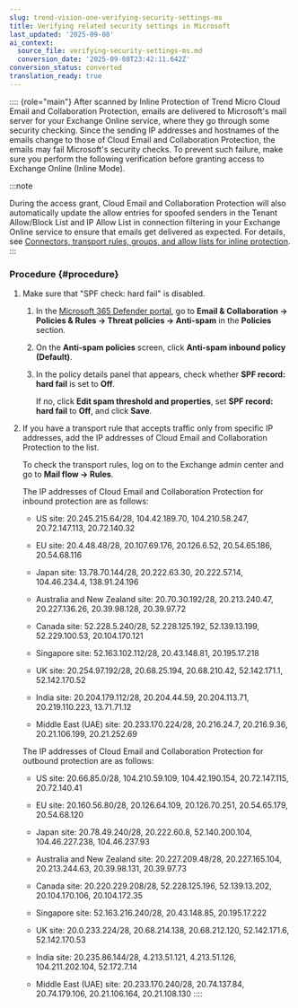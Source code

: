 ```yaml
---
slug: trend-vision-one-verifying-security-settings-ms
title: Verifying related security settings in Microsoft
last_updated: '2025-09-08'
ai_context:
  source_file: verifying-security-settings-ms.md
  conversion_date: '2025-09-08T23:42:11.642Z'
conversion_status: converted
translation_ready: true
---
```


:::: {role="main"}
After scanned by Inline Protection of Trend Micro Cloud Email and Collaboration Protection, emails are delivered to Microsoft's mail server for your Exchange Online service, where they go through some security checking. Since the sending IP addresses and hostnames of the emails change to those of Cloud Email and Collaboration Protection, the emails may fail Microsoft's security checks. To prevent such failure, make sure you perform the following verification before granting access to Exchange Online (Inline Mode).

:::note

During the access grant, Cloud Email and Collaboration Protection will also automatically update the allow entries for spoofed senders in the Tenant Allow/Block List and IP Allow List in connection filtering in your Exchange Online service to ensure that emails get delivered as expected. For details, see [Connectors, transport rules, groups, and allow lists for inline protection](connectors-transport-inline.mdx).
:::

### Procedure {#procedure}

1.  Make sure that "SPF check: hard fail" is disabled.

    1.  In the [Microsoft 365 Defender portal](https://security.microsoft.com), go to **Email & Collaboration → Policies & Rules → Threat policies → Anti-spam** in the **Policies** section.

    2.  On the **Anti-spam policies** screen, click **Anti-spam inbound policy (Default)**.

    3.  In the policy details panel that appears, check whether **SPF record: hard fail** is set to **Off**.

        If no, click **Edit spam threshold and properties**, set **SPF record: hard fail** to **Off**, and click **Save**.

2.  If you have a transport rule that accepts traffic only from specific IP addresses, add the IP addresses of Cloud Email and Collaboration Protection to the list.

    To check the transport rules, log on to the Exchange admin center and go to **Mail flow → Rules**.

    The IP addresses of Cloud Email and Collaboration Protection for inbound protection are as follows:

    - US site: 20.245.215.64/28, 104.42.189.70, 104.210.58.247, 20.72.147.113, 20.72.140.32

    - EU site: 20.4.48.48/28, 20.107.69.176, 20.126.6.52, 20.54.65.186, 20.54.68.116

    - Japan site: 13.78.70.144/28, 20.222.63.30, 20.222.57.14, 104.46.234.4, 138.91.24.196

    - Australia and New Zealand site: 20.70.30.192/28, 20.213.240.47, 20.227.136.26, 20.39.98.128, 20.39.97.72

    - Canada site: 52.228.5.240/28, 52.228.125.192, 52.139.13.199, 52.229.100.53, 20.104.170.121

    - Singapore site: 52.163.102.112/28, 20.43.148.81, 20.195.17.218

    - UK site: 20.254.97.192/28, 20.68.25.194, 20.68.210.42, 52.142.171.1, 52.142.170.52

    - India site: 20.204.179.112/28, 20.204.44.59, 20.204.113.71, 20.219.110.223, 13.71.71.12

    - Middle East (UAE) site: 20.233.170.224/28, 20.216.24.7, 20.216.9.36, 20.21.106.199, 20.21.252.69

    The IP addresses of Cloud Email and Collaboration Protection for outbound protection are as follows:

    - US site: 20.66.85.0/28, 104.210.59.109, 104.42.190.154, 20.72.147.115, 20.72.140.41

    - EU site: 20.160.56.80/28, 20.126.64.109, 20.126.70.251, 20.54.65.179, 20.54.68.120

    - Japan site: 20.78.49.240/28, 20.222.60.8, 52.140.200.104, 104.46.227.238, 104.46.237.93

    - Australia and New Zealand site: 20.227.209.48/28, 20.227.165.104, 20.213.244.63, 20.39.98.131, 20.39.97.73

    - Canada site: 20.220.229.208/28, 52.228.125.196, 52.139.13.202, 20.104.170.106, 20.104.172.35

    - Singapore site: 52.163.216.240/28, 20.43.148.85, 20.195.17.222

    - UK site: 20.0.233.224/28, 20.68.214.138, 20.68.212.120, 52.142.171.6, 52.142.170.53

    - India site: 20.235.86.144/28, 4.213.51.121, 4.213.51.126, 104.211.202.104, 52.172.7.14

    - Middle East (UAE) site: 20.233.170.240/28, 20.74.137.84, 20.74.179.106, 20.21.106.164, 20.21.108.130
::::
